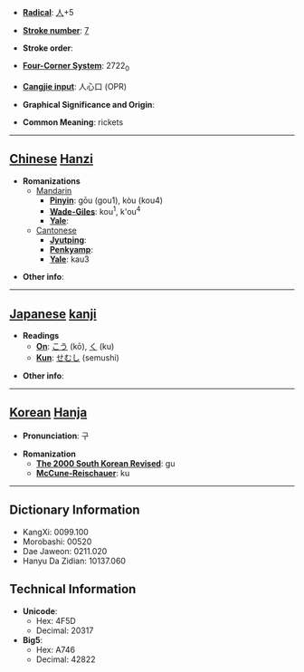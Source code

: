 * '''[[Wiktionary:Chinese radical index| Radical]]''': [[Wiktionary:Chinese radical index 人|人]]+5

* '''[[Wiktionary:Chinese total strokes index|Stroke number]]''': [[Wiktionary:Chinese total strokes index 7|7]]

* '''Stroke order''': 

* '''[[Wiktionary:Chinese four corner index|Four-Corner System]]''': 2722<sub>0</sub>

* '''[[Wiktionary:Chinese Cangjie index|Cangjie input]]''': 人心口 (OPR)

* '''Graphical Significance and Origin''': 

* '''Common Meaning''': rickets

----

== [[Chinese]] [[Hanzi]] ==

* '''Romanizations'''
** [[Mandarin]]
*** '''[[Pinyin]]''': gōu (gou1), kòu (kou4)
*** '''[[Wade-Giles]]''': kou<sup>1</sup>, k'ou<sup>4</sup>
*** '''[[Yale]]''': 
**[[Cantonese]]
***'''[[Jyutping]]''':
***'''[[Penkyamp]]''': 
***'''[[Yale]]''': kau3

* '''Other info''': 

----

== [[Japanese]] [[kanji]] ==

* '''Readings'''
** '''[[On]]''': [[こう]] (kō), [[く]] (ku)
** '''[[Kun]]''': [[せむし]] (semushi)

* '''Other info''':  

----

== [[Korean]] [[Hanja]] ==

* '''Pronunciation''': 구

* '''Romanization'''
** '''[[The 2000 South Korean Revised Romanization|The 2000 South Korean Revised]]''': gu
** '''[[McCune-Reischauer]]''': ku

----

== Dictionary Information ==

* KangXi: 0099.100
* Morobashi: 00520
* Dae Jaweon: 0211.020
* Hanyu Da Zidian: 10137.060

== Technical Information ==

* '''Unicode''':
** Hex: 4F5D
** Decimal: 20317
* '''Big5''':
** Hex: A746
** Decimal: 42822